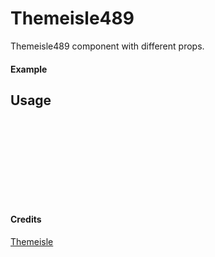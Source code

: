
<Meta of={Themeisle489} title="Themeisle/Themeisle489" />

# Themeisle489

Themeisle489 component with different props.

#### Example

<Canvas of={Themeisle489.Primary} />

## Usage

```ts
import { Themeisle489 } from "yadl-ui";

const Example = () => {
  return (
      <Themeisle489 />
  );
};

export default Example;
```

#### Credits
[Themeisle](https://themeisle.com/illustrations)
